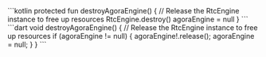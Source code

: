 <PlatformWrapper platform="android">
    ```kotlin
    protected fun destroyAgoraEngine() {
        // Release the RtcEngine instance to free up resources
        RtcEngine.destroy()
        agoraEngine = null
    }
    ```
</PlatformWrapper>
<PlatformWrapper platform="flutter">
    ```dart
    void destroyAgoraEngine() {
        // Release the RtcEngine instance to free up resources
        if (agoraEngine != null) {
            agoraEngine!.release();
            agoraEngine = null;
        }
    }
    ```
</PlatformWrapper>
